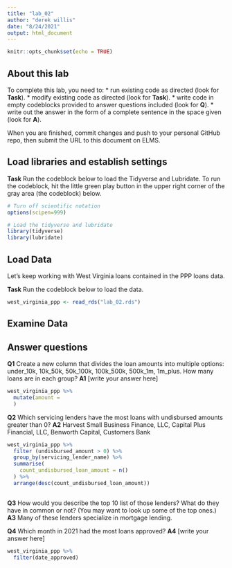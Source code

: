 ```yaml
---
title: "lab_02"
author: "derek willis"
date: "8/24/2021"
output: html_document
---
```


```r
knitr::opts_chunk$set(echo = TRUE)
```

## About this lab

To complete this lab, you need to:
* run existing code as directed (look for **Task**).
* modify existing code as directed (look for **Task**).
* write code in empty codeblocks provided to answer questions included (look for **Q**).
* write out the answer in the form of a complete sentence in the space given (look for **A**).

When you are finished, commit changes and push to your personal GitHub repo, then submit the URL to this document on ELMS.

## Load libraries and establish settings

**Task** Run the codeblock below to load the Tidyverse and Lubridate. To run the codeblock, hit the little green play button in the upper right corner of the gray area (the codeblock) below.

```r
# Turn off scientific notation
options(scipen=999)

# Load the tidyverse and lubridate
library(tidyverse)
library(lubridate)
```

## Load Data

Let's keep working with West Virginia loans contained in the PPP loans data.  

**Task** Run the codeblock below to load the data.

```r
west_virginia_ppp <- read_rds("lab_02.rds")
```

## Examine Data

## Answer questions

**Q1** Create a new column that divides the loan amounts into multiple options: under_10k, 10k_50k, 50k_100k, 100k_500k, 500k_1m, 1m_plus. How many loans are in each group?
**A1** [write your answer here]

```r
west_virginia_ppp %>%
  mutate(amount = 
  )

```

**Q2** Which servicing lenders have the most loans with undisbursed amounts greater than 0?
**A2** Harvest Small Business Finance, LLC, Capital Plus Financial, LLC, Benworth Capital, Customers Bank

```r
west_virginia_ppp %>% 
  filter (undisbursed_amount > 0) %>%
  group_by(servicing_lender_name) %>%
  summarise(
    count_undisbursed_loan_amount = n()
  ) %>%
  arrange(desc(count_undisbursed_loan_amount))
  

```

**Q3** How would you describe the top 10 list of those lenders? What do they have in common or not? (You may want to look up some of the top ones.)
**A3** Many of these lenders specialize in mortgage lending.  

**Q4** Which month in 2021 had the most loans approved?
**A4** [write your answer here]

```r
west_virginia_ppp %>%
  filter(date_approved) 


```
